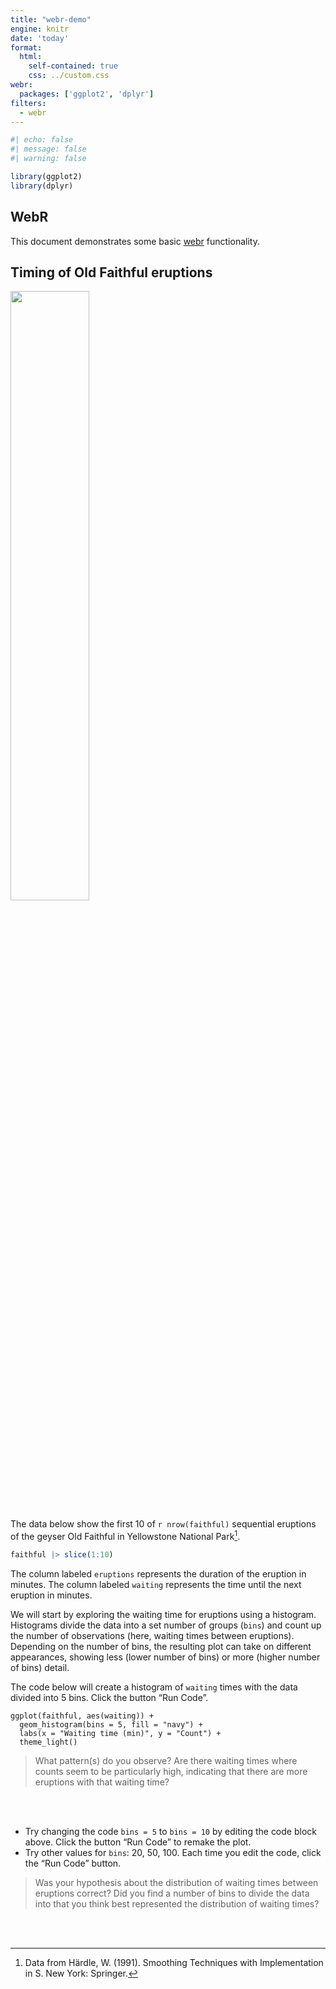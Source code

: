 ```yaml
---
title: "webr-demo"
engine: knitr
date: 'today'
format: 
  html: 
    self-contained: true
    css: ../custom.css
webr: 
  packages: ['ggplot2', 'dplyr']
filters: 
  - webr
---
```


```r
#| echo: false
#| message: false
#| warning: false

library(ggplot2)
library(dplyr)
```


## WebR

This document demonstrates some basic [webr](https://docs.r-wasm.org/webr/latest/) functionality.


## Timing of Old Faithful eruptions

![](http://jacksonhole-traveler-production.s3.amazonaws.com/wp-content/uploads/2014/05/old-faithful-4OFS1059-1280x853.jpg){fig-align="center" width="50%"}

The data below show the first 10 of `r nrow(faithful)` sequential eruptions of the geyser Old Faithful in Yellowstone National Park^[Data from Härdle, W. (1991). Smoothing Techniques with Implementation in S. New York: Springer.].

```r
faithful |> slice(1:10)
```

The column labeled `eruptions` represents the duration of the eruption in minutes. The column labeled `waiting` represents the time until the next eruption in minutes.

We will start by exploring the waiting time for eruptions using a histogram. Histograms divide the data into a set number of groups (`bins`) and count up the number of observations (here, waiting times between eruptions). Depending on the number of bins, the resulting plot can take on different appearances, showing less (lower number of bins) or more (higher number of bins) detail.

The code below will create a histogram of `waiting` times with the data divided into 5 bins. Click the button "Run Code".

```webr-r
ggplot(faithful, aes(waiting)) +
  geom_histogram(bins = 5, fill = "navy") +
  labs(x = "Waiting time (min)", y = "Count") +
  theme_light()
```

> What pattern(s) do you observe? Are there waiting times where counts seem to be particularly high, indicating that there are more eruptions with that waiting time?

<br/>
<br/>

- Try changing the code `bins = 5` to `bins = 10` by editing the code block above. Click the button "Run Code" to remake the plot.
- Try other values for `bins`: 20, 50, 100. Each time you edit the code, click the "Run Code" button.


> Was your hypothesis about the distribution of waiting times between eruptions correct? Did you find a number of bins to divide the data into that you think best represented the distribution of waiting times?

<br/>
<br/>
